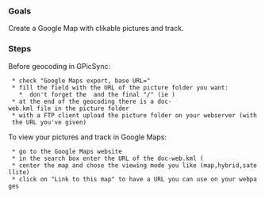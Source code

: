 === Goals ===

Create a Google Map with clikable pictures and track.

=== Steps ===

Before geocoding in GPicSync:

  * check "Google Maps export, base URL="
  * fill the field with the URL of the picture folder you want:
    *  don't forget the {{{http://}}} and the final "/" (ie {{{http://pathToThePicturesFolder/}}}) 
  * at the end of the geocoding there is a doc-web.kml file in the picture folder
  * with a FTP client upload the picture folder on your webserver (with the URL you've given)

To view your pictures and track in Google Maps:

  * go to the Google Maps website
  * in the search box enter the URL of the doc-web.kml ({{{http://pathToThePicturesFolder/doc-web.kml}}}
  * center the map and chose the viewing mode you like (map,hybrid,satellite)
  * click on "Link to this map" to have a URL you can use on your webpages
